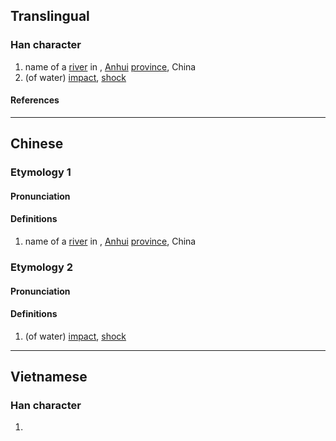 {{character info}}
==Translingual==

===Han character===
{{Han char|rn=85|rad=水|as=11|sn=14|four=|canj=EUJF|ids=⿰氵崇}}

# name of a [[river]] in {{w|Wuhe County}}, [[Anhui]] [[province]], China
# (of water) [[impact]], [[shock]]

====References====
{{Han ref|kx=0647.100|dkj=18175|dj=1057.090|hdz=31724.060|uh=6F34}}

----

==Chinese==
{{zh-forms}}

===Etymology 1===

====Pronunciation====
{{zh-pron
|m=chóng
|c=
|mc=
|oc=
|ma=
|cat=pn
}}

====Definitions====
{{zh-hanzi}}

# name of a [[river]] in {{w|Wuhe County}}, [[Anhui]] [[province]], China

===Etymology 2===

====Pronunciation====
{{zh-pron
|m=zhuàng
|c=zong6
|mc=y
|oc=y
|ma=
|cat=n
}}

====Definitions====
{{zh-hanzi}}

# (of water) [[impact]], [[shock]]

----

==Vietnamese==

===Han character===
{{vi-readings|rs=水11|reading=sòng}}

# {{rfdef|vi|sort=水11}}